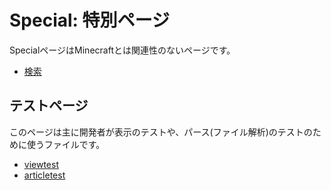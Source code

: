 # Special: 特別ページ
SpecialページはMinecraftとは関連性のないページです。

 - [検索](search)

## テストページ
このページは主に開発者が表示のテストや、パース(ファイル解析)のテストのために使うファイルです。
 - [viewtest](viewtest)
 - [articletest](articletest)